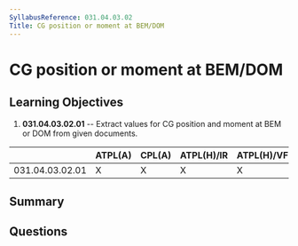```yaml
---
SyllabusReference: 031.04.03.02
Title: CG position or moment at BEM/DOM
---
```


# CG position or moment at BEM/DOM

## Learning Objectives

1. **031.04.03.02.01** -- Extract values for CG position and moment at BEM or DOM
   from given documents.

|                 | ATPL(A) | CPL(A) | ATPL(H)/IR | ATPL(H)/VFR | CPL(H) | IR  | CBIR(A) |
| --------------- | ------- | ------ | ---------- | ----------- | ------ | --- | ------- |
| 031.04.03.02.01 | X       | X      | X          | X           | X      |     |         |

## Summary

## Questions
